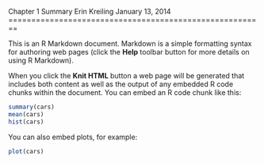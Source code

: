 Chapter 1 Summary
Erin Kreiling
January 13, 2014
========================================================

This is an R Markdown document. Markdown is a simple formatting syntax for authoring web pages (click the **Help** toolbar button for more details on using R Markdown).

When you click the **Knit HTML** button a web page will be generated that includes both content as well as the output of any embedded R code chunks within the document. You can embed an R code chunk like this:

```r
summary(cars)
mean(cars)
hist(cars)
```

You can also embed plots, for example:

```r
plot(cars)
```


